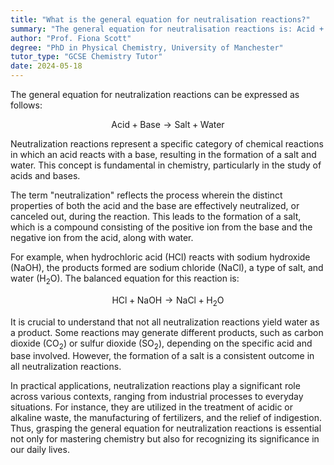 ```yaml
---
title: "What is the general equation for neutralisation reactions?"
summary: "The general equation for neutralisation reactions is: Acid + Base → Salt + Water."
author: "Prof. Fiona Scott"
degree: "PhD in Physical Chemistry, University of Manchester"
tutor_type: "GCSE Chemistry Tutor"
date: 2024-05-18
---
```


The general equation for neutralization reactions can be expressed as follows:

$$
\text{Acid} + \text{Base} \rightarrow \text{Salt} + \text{Water}
$$

Neutralization reactions represent a specific category of chemical reactions in which an acid reacts with a base, resulting in the formation of a salt and water. This concept is fundamental in chemistry, particularly in the study of acids and bases. 

The term "neutralization" reflects the process wherein the distinct properties of both the acid and the base are effectively neutralized, or canceled out, during the reaction. This leads to the formation of a salt, which is a compound consisting of the positive ion from the base and the negative ion from the acid, along with water.

For example, when hydrochloric acid ($\text{HCl}$) reacts with sodium hydroxide ($\text{NaOH}$), the products formed are sodium chloride ($\text{NaCl}$), a type of salt, and water ($\text{H}_2\text{O}$). The balanced equation for this reaction is:

$$
\text{HCl} + \text{NaOH} \rightarrow \text{NaCl} + \text{H}_2\text{O}
$$

It is crucial to understand that not all neutralization reactions yield water as a product. Some reactions may generate different products, such as carbon dioxide ($\text{CO}_2$) or sulfur dioxide ($\text{SO}_2$), depending on the specific acid and base involved. However, the formation of a salt is a consistent outcome in all neutralization reactions.

In practical applications, neutralization reactions play a significant role across various contexts, ranging from industrial processes to everyday situations. For instance, they are utilized in the treatment of acidic or alkaline waste, the manufacturing of fertilizers, and the relief of indigestion. Thus, grasping the general equation for neutralization reactions is essential not only for mastering chemistry but also for recognizing its significance in our daily lives.
    